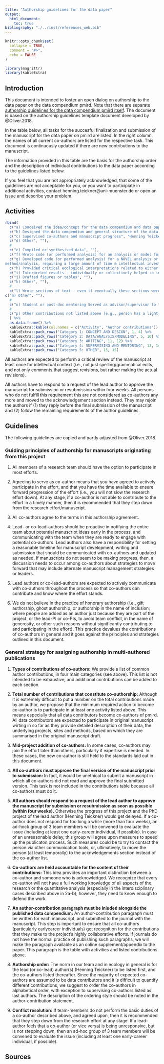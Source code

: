 ```yaml
---
title: "Authorship guidelines for the data paper"
output: 
  html_document:
    toc: true
bibliography: "./../inst/references_web.bib"
---
```


```r
knitr::opts_chunk$set(
  collapse = TRUE,
  comment = "#>",
  echo = FALSE
)
```

```r
library(magrittr)
library(kableExtra)
```

## Introduction

This document is intended to foster an open dialog on authorship to the data paper on the data compendium pmird. Note that there are separate [authorship guidelines for the data compendium pmird itself](a06-Authorship-guidelines-for-pmird.html). The document is based on the authorship guidelines template document developed by @Oliver.2018.

In the table below, all tasks for the succesful finalization and submission of the manuscript for the data paper on pmird are listed. In the right column, the names of all current co-authors are listed for the respective task. This document is continuously updated if there are new contributions to the manuscript.

The information provided in this table are the basis for the authorship order and the description of individual contributions to the data paper according to the guidelines listed below.

If you feel that you are not appropriately acknowledged, that some of the guidelines are not acceptable for you, or you want to participiate in additional activities, contact henning.teickner@uni-muenster.de or open an [issue](https://github.com/henningte/pmird/issues) and describe your problem. 

## Activities

```r
rbind( 
  c("a) Conceived the idea/concept for the data compendium and data paper", "Henning Teicker"),
  c("b) Designed the data compendium and general structure of the data paper", "Henning Teickner"),
  c("c) Supervised co-authors and manuscript progress", "Henning Teicker"),
  c("d) Other", ""),
  #
  c("e) Compiled or synthesised data", ""),
  c("f) Wrote code (or performed analysis) for an analysis or model for widely-used and cited methods – provided code for an analysis for a fairly standard model, requiring a relatively small amount of time & intellectual investment", ""),
  c("g) Developed code (or performed analysis) for a NOVEL analysis or model – developed code and novel
method/analysis, requiring a large amount of time & intellectual investment.", ""),
  c("h) Provided critical ecological interpretations related to either of the above analytical methods", ""),
  c("i) Interpreted results – individually or collectively helped to interpret meaning of results", ""),
  c("j) Drafted figures or tables", ""),
  c("k) Other", ""),
  #
  c("l) Wrote sections of text - even if eventually these sections were not included in final version", ""),
c("m) Other", ""),
  #
  c("o) Student or post-doc mentoring Served as advisor/supervisor to the lead author of the manuscript throughout their career on the project and through the development of the manuscript effort. *Generally assumed to be a co-author, although we expect frequent participation in MS development and other contributions above.", ""),
  #
  c("p) Other contributions not listed above (e.g., person has a light-bulb moment that completely changes scope/slant of project), please specify", "")
  ) %>%
  as.data.frame() %>%
  kableExtra::kable(col.names = c("Activity", "Author contributions")) %>%
  kableExtra::pack_rows("Category 1: CONCEPT AND DESIGN", 1, 4) %>%
  kableExtra::pack_rows("Category 2: DATA/ANALYSIS/MODELING", 5, 10) %>%
  kableExtra::pack_rows("Category 3: WRITING", 11, 12) %>%
  kableExtra::pack_rows("Category 4: SUPERVISING AND MENTORING", 13, 14) %>%
  kableExtra::pack_rows("Category 5: OTHER", 15, 15)
```

All authors are expected to perform a critical review of the manuscript at least once for intellectual context (i.e., not just spelling/grammatical edits, and not only comments that suggest revisions, but rather making the actual revisions).

All authors have to respond to a request of the lead author to approve the manuscript for submission or resubmission within four weeks. All persons who do not fulfill this requirement this are not considered as co-authors any more and moved to the acknowledgement section instead. They may rejoin the authors if (1) they reply before the final submission of the manuscript and (2) follow the remaining requirements of the author guidelines.

## Guidelines

The following guidelines are copied and partly adjusted from @Oliver.2018.

### Guiding principles of authorship for manuscripts originating from this project

1. All members of a research team should have the option to participate in most efforts.

2. Agreeing to serve as co-author means that you have agreed to actively participate in the effort, and that you have the time available to ensure forward progression of the effort (i.e., you will not slow the research effort down). At any stage, if a co-author is not able to contribute to the effort in a timely manner, then it is recommended that they step down from the research effort/manuscript.

3. All co-authors agree to the terms in this authorship agreement.

4. Lead- or co-lead-authors should be proactive in notifying the entire team about potential manuscript ideas early in the process, and communicating with the team when they are ready to engage with potential co-authors. Lead authors also have a responsibility for setting a reasonable timeline for manuscript development, writing and submission that should be communicated with co-authors and updated as needed. If manuscripts do not seem to be making progress, then, a discussion needs to occur among co-authors about strategies to move forward that may include alternate manuscript management strategies or leaders.

5. Lead authors or co-lead-authors are expected to actively communicate with co-authors throughout
the process so that co-authors can contribute and know where the effort stands.

6. We do not believe in the practice of honorary authorship (i.e., gift authorship, ghost authorship, or authorship in the name of inclusion; where people are added as an author just because they are part of the project, or the lead-PI or co-PIs, to avoid team conflict, in the name of generosity, or other such reasons without significantly contributing to and participating in the effort). This practice devalues the contributions of co-authors in general and it goes against the principles and strategies outlined in this document.


### General strategy for assigning authorship in multi-authored publications

1. **Types of contributions of co-authors:** We provide a list of common author contributions, in four main categories (see above). This list is not intended to be exhaustive, and additional contributions can be added to each section.

2. **Total number of contributions that constitute co-authorship:** Although it is extremely difficult to put a number on the total contributions made by an author, we propose that the minimum required action to become co-author is to participate in at least one activity listed above. This means especially that all data contributors become co-authors of pmird. All data contributors are expected to participate in original manuscript wirting in so far as they provide detailed description of their data, the underlying projects, sites and methods, based on which they are summarised in the original manuscript draft.

3. **Mid-project addition of co-authors:** In some cases, co-authors may join the effort later than others, particularly if expertise is needed. In these cases, the new co-author is still held to the standards laid out in this document.

4. **All co-authors must approve the final version of the manuscript prior to submission:** In fact, it
would be unethical to submit a manuscript in which all co-authors did not read and approve the final submitted version. This task is not included in the contributions table because all co-authors must do it.

5. **All authors should respond to a request of the lead author to approve the manuscript for submission or resubmission as soon as possible (within four weeks).** Otherwise the progress of this project and the PhD project of the lead author (Henning Teickner) would get delayed. If a co-author does not respond for too long a while (more than four weeks), an ad-hock group of 3 team members will be convened to evaluate the issue (including at least one early-career individual, if possible). In case of an unreasonable delay, this group will agree upon measures to speed up the publicaton process. Such measures could be to try to contact the person via other communication tools, or, ultimatively, to move the person (at least temporally) to the acknwledgements section instead of the co-author list.  

6. **Co-authors are held accountable for the content of their contributions:** This idea provides an important distinction between a co-author and someone who is acknowledged. We recognize that every co-author will not have a full working knowledge of all aspects of the research or the quantitative analysis (especially in the interdisciplinary cases described above in 2a-b); however, they need to know enough to defend the work.

7. **An author-contribution paragraph must be inluded alongside the published data compendium:** An author-contribution paragraph must be written for each manuscript, and submitted to the journal with the manuscript. This step is important to ensure that all co-authors (particularly earlycareer individuals) get recognition for the contributions that they make to the project’s highly collaborative efforts. If journals do not have the normal practice of publishing such paragraphs, we will make the paragraph available as an online supplement/appendix to the paper. This paragraph is the table with activities and listed contributions above.

8. **Authorship order:** The norm in our team and in ecology in general is for the lead (or co-lead) author(s) (Henning Teickner) to be listed first, and the co-authors listed thereafter. Since the majority of expected co-authors are assumed to be data contributors and it is difficult to quantify different contributions, we suggest to order the co-authors in alphabetical order, with exception to supervising co-authors listed as last authors. The description of the ordering style should be noted in the author-contribution statement.

9. **Conflict resolution:** If team-members do not perform the basic duties of a co-author described above, and agreed upon, then it is recommended that they step down from the research effort at any stage. If a lead-author feels that a co-author (or vice versa) is being unresponsive, but is not stepping down, then an ad-hoc group of 3 team members will be convened to evaluate the issue (including at least one early-career individual, if possible).

## Sources
